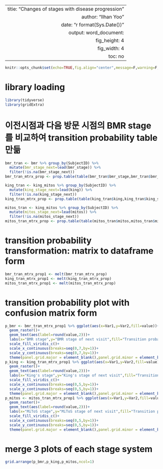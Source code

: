 ---
 titie: "Changes of stages with disease progression"
 author: "Ilhan Yoo"
 date: "r format(Sys.Date())"
 output: word_document: 
 fig_height: 4
 fig_width: 4
 toc: no
 ---
 
```r
knitr::opts_chunk$set(echo=TRUE,fig.align="center",message=F,warning=F,dpi=300,dev="tiff")
```



# library loading
```r
library(tidyverse)
library(gridExtra)
```



# 이전시점과 다음 방문 시점의 BMR stage를 비교하여 transition probability table 만듦 
```r
bmr_tran <- bmr %>% group_by(SubjectID) %>% 
  mutate(bmr_stage_next=lead(bmr_stage)) %>% 
  filter(!is.na(bmr_stage_next))
bmr_tran_mtrx_prop <- prop.table(table(bmr_tran$bmr_stage,bmr_tran$bmr_stage_next),2)

king_tran <- king_mitos %>% group_by(SubjectID) %>% 
  mutate(king_stage_next=lead(king)) %>% 
  filter(!is.na(king_stage_next))
king_tran_mtrx_prop <- prop.table(table(king_tran$king,king_tran$king_stage_next),2)

mitos_tran <- king_mitos %>% group_by(SubjectID) %>% 
  mutate(mitos_stage_next=lead(mitos)) %>% 
  filter(!is.na(mitos_stage_next))
mitos_tran_mtrx_prop <- prop.table(table(mitos_tran$mitos,mitos_tran$mitos_stage_next),2)
```



# transition probability transformation: matrix to dataframe form 
```r
bmr_tran_mtrx_prop1 <- melt(bmr_tran_mtrx_prop)
king_tran_mtrx_prop1 <- melt(king_tran_mtrx_prop)
mitos_tran_mtrx_prop1 <- melt(mitos_tran_mtrx_prop)
```



# transition probability plot with confusion matrix form
```r
p_bmr <- bmr_tran_mtrx_prop1 %>% ggplot(aes(x=Var1,y=Var2,fill=value))+
  geom_raster()+
  geom_text(aes(label=round(value,2)))+ 
  labs(x="BMR stage",y="BMR stage of next visit",fill="Transition probability")+
  scale_fill_viridis_c()+
  scale_x_continuous(breaks=seq(0,7,by=1))+
  scale_y_continuous(breaks=seq(0,7,by=1))+
  theme(panel.grid.major = element_blank(),panel.grid.minor = element_blank())
p_king <- king_tran_mtrx_prop1 %>% ggplot(aes(x=Var1,y=Var2,fill=value))+
  geom_raster()+
  geom_text(aes(label=round(value,2)))+ 
  labs(x="King's stage",y="King's stage of next visit",fill="Transition probability")+
  scale_fill_viridis_c()+
  scale_x_continuous(breaks=seq(0,5,by=1))+
  scale_y_continuous(breaks=seq(0,5,by=1))+
  theme(panel.grid.major = element_blank(),panel.grid.minor = element_blank())
p_mitos <- mitos_tran_mtrx_prop1 %>% ggplot(aes(x=Var1,y=Var2,fill=value))+
  geom_raster()+
  geom_text(aes(label=round(value,2)))+ 
  labs(x="MiToS stage",y="MiToS stage of next visit",fill="Transition probability")+
  scale_fill_viridis_c()+
  scale_x_continuous(breaks=seq(0,5,by=1))+
  scale_y_continuous(breaks=seq(0,5,by=1))+
  theme(panel.grid.major = element_blank(),panel.grid.minor = element_blank())
```



# merge 3 plots of each stage system
```r
grid.arrange(p_bmr,p_king,p_mitos,ncol=1)
```

